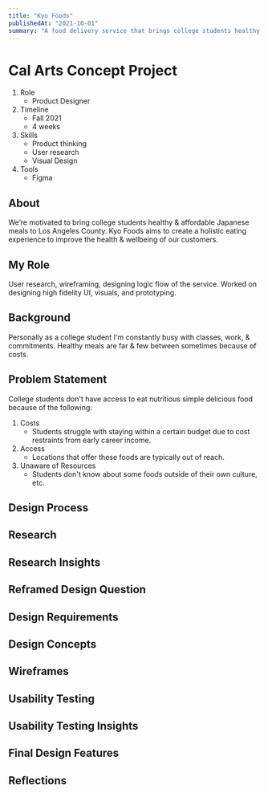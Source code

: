 ```yaml
---
title: "Kyo Foods"
publishedAt: "2021-10-01"
summary: "A food delivery service that brings college students healthy & affordable Japanese meals to LA."
---
```


# Cal Arts Concept Project

1. Role
   - Product Designer
2. Timeline
   - Fall 2021
   - 4 weeks
3. Skills
   - Product thinking
   - User research
   - Visual Design
4. Tools
   - Figma

## About

We’re motivated to bring college students healthy & affordable Japanese meals to Los Angeles County. Kyo Foods aims to create a holistic eating experience to improve the health & wellbeing of our customers.

## My Role

User research, wireframing, designing logic flow of the service. Worked on designing high fidelity UI, visuals, and prototyping.

## Background

Personally as a college student I'm constantly busy with classes, work, & commitments. Healthy meals are far & few between sometimes because of costs.

## Problem Statement

College students don't have access to eat nutritious simple delicious food because of the following:

1. Costs
   - Students struggle with staying within a certain budget due to cost restraints from early career income.
2. Access
   - Locations that offer these foods are typically out of reach.
3. Unaware of Resources
   - Students don't know about some foods outside of their own culture, etc.

## Design Process

## Research

## Research Insights

## Reframed Design Question

## Design Requirements

## Design Concepts

## Wireframes

## Usability Testing

## Usability Testing Insights

## Final Design Features

## Reflections

